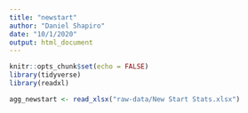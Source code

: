 ```yaml
---
title: "newstart"
author: "Daniel Shapiro"
date: "10/1/2020"
output: html_document
---
```


```r
knitr::opts_chunk$set(echo = FALSE)
library(tidyverse)
library(readxl)
```

```r
agg_newstart <- read_xlsx("raw-data/New Start Stats.xlsx")
```

